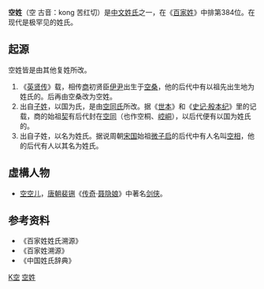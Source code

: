 {{姓氏
|姓氏=空
|繁體=空
|簡體=空
|拼音=Kōng
|中国大陆=Kong
|台湾=
|香港=
|澳门=
|新加坡=
|马来西亚=
|越南=Không
|韩国=
|反切=苦红切
|同音字=
|堂号=
|郡望=[[孔丘郡|孔丘郡]]
}}

'''空姓'''（空 古音：kong 苦红切）是[[中文姓氏|中文姓氏]]之一，在《[[百家姓|百家姓]]》中排第384位。在现代是极罕见的姓氏。

== 起源 ==
空姓皆是由其他复姓所改。
#《[[英贤传|英贤传]]》载，相传[[商朝|商]]初贤臣[[伊尹|伊尹]]出生于[[空桑|空桑]]，他的后代中有以祖先出生地为姓氏的。后再由空桑改为空姓。
#出自[[子姓|子姓]]，以国为氏，是由[[空同氏|空同氏]]所改。据《[[世本|世本]]》和《[[史记·殷本纪|史记·殷本纪]]》里的记载，商的始祖[[契|契]]有后代封在[[空同|空同]]（也作空桐、[[崆峒|崆峒]]），以后代便有以国为姓氏的。
#出自子姓，以名为姓氏。据说周朝[[宋国|宋国]]始祖[[微子启|微子启]]的后代中有人名叫[[空相|空相]]，他的后代有人以其名为姓氏。

==虛構人物==
*[[空空儿|空空儿]]，[[唐朝|唐朝]][[裴铏|裴铏]]《[[传奇|传奇]]·[[聂隐娘|聂隐娘]]》中著名[[剑侠|剑侠]]。

== 参考资料 ==
{{Reflist|2}}
*《百家姓姓氏溯源》
*《百家姓溯源》
*《中国姓氏辞典》
<references group="注释"/>

[[Category:漢姓|K空]]
[[Category:空姓|]]